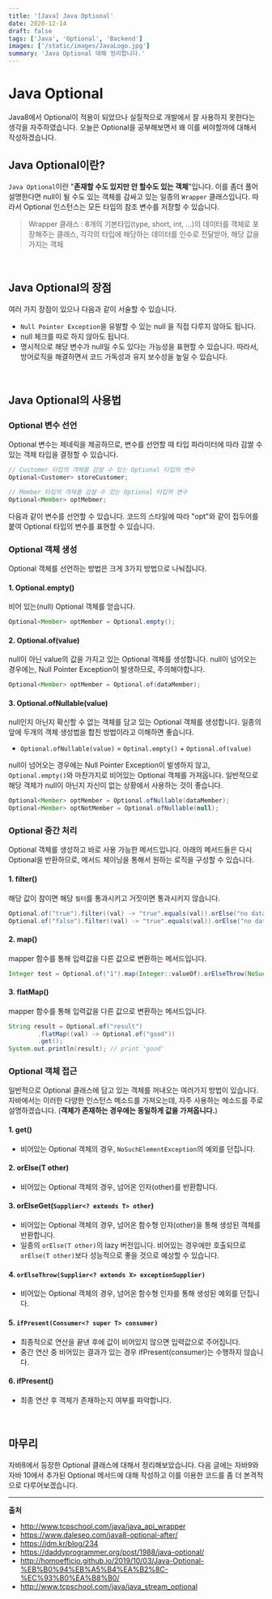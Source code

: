 ```yaml
---
title: '[Java] Java Optional'
date: 2020-12-14
draft: false
tags: ['Java', 'Optional', 'Backend']
images: ['/static/images/JavaLogo.jpg']
summary: 'Java Optional 대해 정리합니다.'
---
```


# Java Optional

Java8에서 Optional이 적용이 되었으나 실질적으로 개발에서 잘 사용하지 못한다는 생각을 자주하였습니다. 오늘은 Optional을 공부해보면서 왜 이를 써야할까에 대해서 작성하겠습니다.

## Java Optional이란?

`Java Optional`이란 "**존재할 수도 있지만 안 할수도 있는 객체**"입니다. 이를 좀더 풀어 설명한다면 null이 될 수도 있는 객체를 감싸고 있는 일종의 `Wrapper` 클래스입니다. 따라서 Optional 인스턴스는 모든 타입의 참조 변수를 저장할 수 있습니다.

> Wrapper 클래스 : 8개의 기본타입(type, short, int, ...)의 데이터를 객체로 포장해주는 클래스, 각각의 타입에 해당하는 데이터를 인수로 전달받아, 해당 값을 가지는 객체

<br />

## Java Optional의 장점

여러 가지 장점이 있으나 다음과 같이 서술할 수 있습니다.

- `Null Pointer Exception`을 유발할 수 있는 null 을 직접 다루지 않아도 됩니다.
- null 체크를 따로 하지 않아도 됩니다.
- 명시적으로 해당 변수가 null일 수도 있다는 가능성을 표현할 수 있습니다. 따라서, 방어로직을 해결하면서 코드 가독성과 유지 보수성을 높일 수 있습니다.

<br />

## Java Optional의 사용법

### Optional 변수 선언

Optional 변수는 제네릭을 제공하므로, 변수를 선언할 때 타입 파라미터에 따라 감쌀 수 있는 객체 타입을 결정할 수 있습니다.

```java
// Customer 타입의 객체를 감쌀 수 있는 Optional 타입의 변수
Optional<Customer> storeCustomer;

// Member 타입의 객체를 감쌀 수 있는 Optional 타입의 변수
Optional<Member> optMebmer;

```

다음과 같이 변수를 선언할 수 있습니다. 코드의 스타일에 따라 "opt"와 같이 접두어를 붙여 Optional 타입의 변수를 표현할 수 있습니다.

### Optional 객체 생성

Optional 객체를 선언하는 방법은 크게 3가지 방법으로 나눠집니다.

#### 1. Optional.empty()

비어 있는(null) Optional 객체를 얻습니다.

```java
Optional<Member> optMember = Optional.empty();
```

#### 2. Optional.of(value)

null이 아닌 value의 값을 가지고 있는 Optional 객체를 생성합니다. null이 넘어오는 경우에는, Null Pointer Exception이 발생하므로, 주의해야합니다.

```java
Optional<Member> optMember = Optional.of(dataMember);
```

#### 3. Optional.ofNullable(value)

null인지 아닌지 확신할 수 없는 객체를 담고 있는 Optional 객체를 생성합니다. 일종의 앞에 두개의 객체 생성법을 합친 방법이라고 이해하면 좋습니다.

- `Optional.ofNullable(value)` = `Optinal.empty()` + `Optional.of(value)`

null이 넘어오는 경우에는 Null Pointer Exception이 발생하지 않고, `Optional.empty()`와 마찬가지로 비어있는 Optional 객체를 가져옵니다. 일반적으로 해당 객체가 null이 아닌지 자신이 없는 상황에서 사용하는 것이 좋습니다.

```java
Optional<Member> optMember = Optional.ofNullable(dataMember);
Optional<Member> optNotMember = Optional.ofNullable(null);
```

### Optional 중간 처리

Optional 객체를 생성하고 바로 사용 가능한 메서드입니다. 아래의 메서드들은 다시 Optional을 반환하므로, 메서드 체이닝을 통해서 원하는 로직을 구성할 수 있습니다.

#### 1. filter()

해당 값이 참이면 해당 `필터`를 통과시키고 거짓이면 통과시키지 않습니다.

```java
Optional.of("true").filter((val) -> "true".equals(val)).orElse("no data"); // return "true"
Optional.of("false").filter((val) -> "true".equals(val)).orElse("no data"); // return "no data"
```

#### 2. map()

mapper 함수를 통해 입력값을 다른 값으로 변환하는 메서드입니다.

```java
Integer test = Optional.of("1").map(Integer::valueOf).orElseThrow(NoSuchElementException::new); // return 1 (number)
```

#### 3. flatMap()

mapper 함수를 통해 입력값을 다른 값으로 변환하는 메서드입니다.

```java
String result = Optional.of("result")
        .flatMap((val) -> Optional.of("good"))
        .get();
System.out.println(result); // print 'good'
```

### Optional 객체 접근

일반적으로 Optional 클래스에 담고 있는 객체를 꺼내오는 여러가지 방법이 있습니다. 자바에서는 이러한 다양한 인스턴스 메소드를 가져오는데, 자주 사용하는 메소드를 주로 설명하겠습니다. (**객체가 존재하는 경우에는 동일하게 값을 가져옵니다.**)

#### 1. get()

- 비어있는 Optional 객체의 경우, `NoSuchElementException`의 예외를 던집니다.

#### 2. orElse(T other)

- 비어있는 Optional 객체의 경우, 넘어온 인자(other)를 반환합니다.

#### 3. orElseGet(`Supplier<? extends T> other`)

- 비어있는 Optional 객체의 경우, 넘어온 함수형 인자(other)을 통해 생성된 객체를 반환합니다.
- 일종의 `orElse(T other)`의 lazy 버전입니다. 비어있는 경우에만 호출되므로 `orElse(T other)`보다 성능적으로 좋을 것으로 예상할 수 있습니다.

#### 4. `orElseThrow(Supplier<? extends X> exceptionSupplier)`

- 비어있는 Optional 객체의 경우, 넘어온 함수형 인자를 통해 생성된 예외를 던집니다.

#### 5. `ifPresent(Consumer<? super T> consumer)`

- 최종적으로 연산을 끝낸 후에 값이 비어있지 않으면 입력값으로 주어집니다.
- 중간 연산 중 비어있는 결과가 있는 경우 ifPresent(consumer)는 수행하지 않습니다.

#### 6. ifPresent()

- 최종 연산 후 객체가 존재하는지 여부를 파악합니다.

<br />

## 마무리

자바8에서 등장한 Optional 클래스에 대해서 정리해보았습니다. 다음 글에는 자바9와 자바 10에서 추가된 Optional 메서드에 대해 작성하고 이를 이용한 코드를 좀 더 본격적으로 다루어보겠습니다.

---

**출처**

- http://www.tcpschool.com/java/java_api_wrapper
- https://www.daleseo.com/java8-optional-after/
- https://jdm.kr/blog/234
- https://daddyprogrammer.org/post/1988/java-optional/
- http://homoefficio.github.io/2019/10/03/Java-Optional-%EB%B0%94%EB%A5%B4%EA%B2%8C-%EC%93%B0%EA%B8%B0/
- http://www.tcpschool.com/java/java_stream_optional
